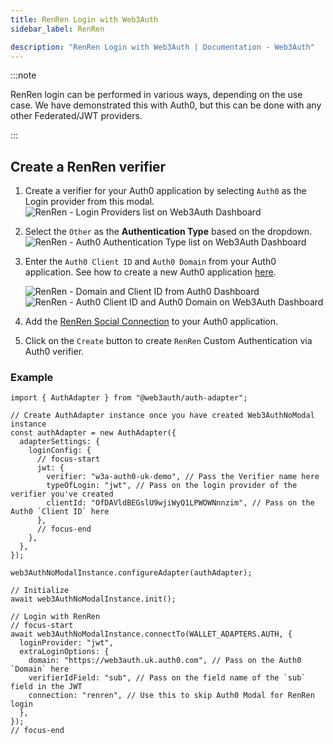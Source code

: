 ```yaml
---
title: RenRen Login with Web3Auth
sidebar_label: RenRen

description: "RenRen Login with Web3Auth | Documentation - Web3Auth"
---
```


:::note

RenRen login can be performed in various ways, depending on the use case. We have demonstrated this
with Auth0, but this can be done with any other Federated/JWT providers.

:::

## Create a RenRen verifier

1. Create a verifier for your Auth0 application by selecting `Auth0` as the Login provider from this
   modal.
   ![RenRen - Login Providers list on Web3Auth Dashboard](/images/dashboard/create-verifier-auth0.png)
2. Select the `Other` as the **Authentication Type** based on the dropdown.
   ![RenRen - Auth0 Authentication Type list on Web3Auth Dashboard](/images/dashboard/create-verifier-google.png)
3. Enter the `Auth0 Client ID` and `Auth0 Domain` from your Auth0 application. See how to create a
   new Auth0 application [here](https://auth0.com/docs/quickstart/webapp/).

   ![RenRen - Domain and Client ID from Auth0 Dashboard](/images/dashboard/create-verifier-auth0-filled-common.png)
   ![RenRen - Auth0 Client ID and Auth0 Domain on Web3Auth Dashboard](/images/dashboard/create-verifier-auth0-unfilled.png)

4. Add the
   [RenRen Social Connection](https://marketplace.auth0.com/integrations/renren-social-connection)
   to your Auth0 application.
5. Click on the `Create` button to create `RenRen` Custom Authentication via Auth0 verifier.

### Example

```tsx
import { AuthAdapter } from "@web3auth/auth-adapter";

// Create AuthAdapter instance once you have created Web3AuthNoModal instance
const authAdapter = new AuthAdapter({
  adapterSettings: {
    loginConfig: {
      // focus-start
      jwt: {
        verifier: "w3a-auth0-uk-demo", // Pass the Verifier name here
        typeOfLogin: "jwt", // Pass on the login provider of the verifier you've created
        clientId: "OfDAVldBEGslU9wjiWyQ1LPWOWNnnzim", // Pass on the Auth0 `Client ID` here
      },
      // focus-end
    },
  },
});

web3AuthNoModalInstance.configureAdapter(authAdapter);

// Initialize
await web3AuthNoModalInstance.init();

// Login with RenRen
// focus-start
await web3AuthNoModalInstance.connectTo(WALLET_ADAPTERS.AUTH, {
  loginProvider: "jwt",
  extraLoginOptions: {
    domain: "https://web3auth.uk.auth0.com", // Pass on the Auth0 `Domain` here
    verifierIdField: "sub", // Pass on the field name of the `sub` field in the JWT
    connection: "renren", // Use this to skip Auth0 Modal for RenRen login
  },
});
// focus-end
```
